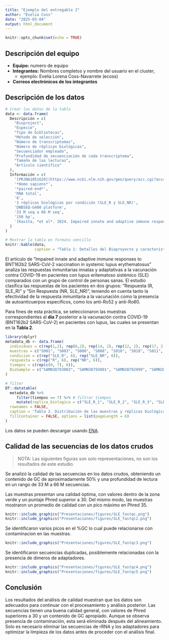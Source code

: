```yaml
---
title: "Ejemplo del entregable 2"
author: "Evelia Coss"
date: "2025-03-04"
output: html_document
---
```


```r
knitr::opts_chunk$set(echo = TRUE)
```


## Descripción del equipo

- **Equipo:** numero de equipo
- **Integrantes:** Nombres completos y nombre del usuario en el cluster, 
    + ejemplo: Evelia Lorena Coss-Navarrete (ecoss)
- **Correos electrónicos de los integrantes**

## Descripción de los datos

```r
# Crear los datos de la tabla
data <- data.frame(
  Descripción = c(
    "Bioproject",
    "Especie",
    "Tipo de bibliotecas",
    "Método de selección",
    "Número de transcriptomas",
    "Número de réplicas biológicas",
    "Secuenciador empleado",
    "Profundidad de secuenciación de cada transcriptoma",
    "Tamaño de las lecturas",
    "Artículo científico"
  ),
  Información = c(
    '[PRJNA1051620](https://www.ncbi.nlm.nih.gov/geo/query/acc.cgi?acc=GSE250023)', 
    '*Homo sapiens*', 
    '*paired-end*', 
    'RNA total', 
    '6', 
    '3 réplicas biológicas por condición (SLE_R y SLE_NR)', 
    'DNBSEQ-G400 platform', 
    '33 M seq a 66 M seq', 
    '150 bp', 
    '[Kavita, *et al*. 2024. Impaired innate and adaptive immune responses to BNT162b2 SARS-CoV-2 vaccination in systemic lupus erythematosus. *JCIinsight*](https://insight.jci.org/articles/view/176556)'
  )
)

# Mostrar la tabla en formato sencillo
knitr::kable(data, 
             caption = "Tabla 1: Detalles del Bioproyecto y características de las muestras")

```


El articulo de "Impaired innate and adaptive immune responses to BNT162b2 SARS-CoV-2 vaccination in systemic lupus erythematosus" analiza las respuestas inmunitarias innatas y adaptativas a la vacunación contra COVID-19 en pacientes con lupus eritematoso sistémico (SLE) comparados con un grupo de control de personas sanas. El estudio clasifica las respuestas de los pacientes en dos grupos: "Respuesta (R, SLE_R)" y "Sin Respuesta (NR, SLE_NR)", teniendo en cuenta tanto la efectividad de la respuesta inmunitaria a la vacunación como la presencia de autoanticuerpos específicos, como los anti-Ro52 y anti-Ro60.

Para fines de esta práctica, se seleccionaron las muestras correspondientes al **día 7** posterior a la vacunación contra COVID-19 (BNT162b2 SARS-CoV-2) en pacientes con lupus, las cuales se presentan en la **Tabla 2**.

```r
library(dplyr)
metadata_db <- data.frame(
  individuos = c(rep(1,2), rep(8,2), rep(14, 2), rep(12, 2), rep(17, 2), rep(18,2)),
  muestras = c("S001", "S003", "S006", "S008", "S016", "S018", "S011", "S013", "S021", "S023", "S026", "S028"),
  condicion = c(rep("SLE_R", 6), rep("SLE_NR", 6)),
  respuesta = c(rep("R", 6), rep("NR", 6)),
  tiempos = c(rep(c(0, 7), 6)),
  BioSample = c("SAMN38793003", "SAMN38793001", "SAMN38792999", "SAMN38792997", "SAMN38792990", "SAMN38792988", "SAMN38792994", "SAMN38792993", "SAMN38792985", "SAMN38792983", "SAMN38792980", "SAMN38792978")
)

# filter 
DT::datatable(
  metadata_db %>% 
     filter(tiempos == 7) %>% # filtrar tiempos
     mutate(replica_biologica = c("SLE_R_1", "SLE_R_2", "SLE_R_3", "SLE_NR_1","SLE_NR_2", "SLE_NR_3")), # agregar replicas biologicas
  rownames = FALSE,
  caption = 'Tabla 2. Distribución de las muestras y réplicas biológicas',
  fillContainer = FALSE, options = list(pageLength = 6) 
)

```

Los datos se pueden descargar usando [ENA](https://www.ebi.ac.uk/ena/browser/view/PRJNA1051620).


## Calidad de las secuencias de los datos crudos

> NOTA: Las siguientes figuras son solo representaciones, no son los resultados de este estudio.

Se analizó la calidad de las secuencias en los datos crudos, obteniendo un contenido de GC de aproximadamente 50% y una profundidad de lectura en un rango de 33 M a 66 M secuencias.

Las muestras presentan una calidad óptima, con valores dentro de la zona verde y un puntaje Phred superior a 30. Del mismo modo, las muestras mostraron un promedio de calidad con un pico máximo en Phred 35.

```r
knitr::include_graphics("Presentaciones/figures/SLE_fastqc.png")
knitr::include_graphics("Presentaciones/figures/SLE_fastqc2.png")
```

Se identificaron varios picos en el %GC lo cual puede relacionarse con contaminacion en las muestras.

```r
knitr::include_graphics("Presentaciones/figures/SLE_fastqc3.png")
```

Se identificaron secuencias duplicadas, posiblemente relacionadas con la presencia de dimeros de adaptadores.

```r
knitr::include_graphics("Presentaciones/figures/SLE_fastqc4.png")
knitr::include_graphics("Presentaciones/figures/SLE_fastqc5.png")
```

## Conclusión

Los resultados del análisis de calidad muestran que los datos son adecuados para continuar con el procesamiento y análisis posterior. Las secuencias tienen una buena calidad general, con valores de Phred superiores a 30 y un contenido de GC apropiado. Aunque se observa presencia de contaminación, esta será eliminada después del alineamiento. Solo es necesario eliminar las secuencias de rRNA y los adaptadores para optimizar la limpieza de los datos antes de proceder con el análisis final.